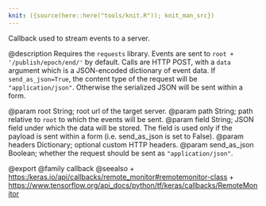 ```yaml
---
knit: ({source(here::here("tools/knit.R")); knit_man_src})
---
```

Callback used to stream events to a server.

@description
Requires the `requests` library.
Events are sent to `root + '/publish/epoch/end/'` by default. Calls are
HTTP POST, with a `data` argument which is a
JSON-encoded dictionary of event data.
If `send_as_json=True`, the content type of the request will be
`"application/json"`.
Otherwise the serialized JSON will be sent within a form.

@param root String; root url of the target server.
@param path String; path relative to `root` to which the events will be sent.
@param field String; JSON field under which the data will be stored.
    The field is used only if the payload is sent within a form
    (i.e. send_as_json is set to False).
@param headers Dictionary; optional custom HTTP headers.
@param send_as_json Boolean; whether the request should be
    sent as `"application/json"`.

@export
@family callback
@seealso
+ <https:/keras.io/api/callbacks/remote_monitor#remotemonitor-class>
+ <https://www.tensorflow.org/api_docs/python/tf/keras/callbacks/RemoteMonitor>
